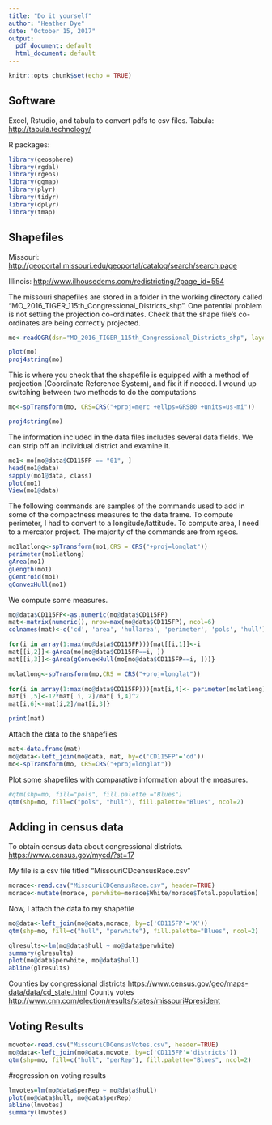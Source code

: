 ---
title: "Do it yourself"
author: "Heather Dye"
date: "October 15, 2017"
output:
  pdf_document: default
  html_document: default
---

```{r setup, include=FALSE}
knitr::opts_chunk$set(echo = TRUE)
```
## Software

Excel, Rstudio, and tabula to convert pdfs to csv files.
Tabula: <http://tabula.technology/>

R packages:  

```{r, message=FALSE}
library(geosphere)
library(rgdal)
library(rgeos)
library(ggmap)
library(plyr)
library(tidyr)
library(dplyr)
library(tmap)
```


## Shapefiles

Missouri: <http://geoportal.missouri.edu/geoportal/catalog/search/search.page>

Illinois: <http://www.ilhousedems.com/redistricting/?page_id=554>

The missouri shapefiles are stored in a folder in the working directory called "MO_2016_TIGER_115th_Congressional_Districts_shp ". One potential problem is not setting the projection co-ordinates. Check that the shape file's co-ordinates are being correctly projected. 
```{r shapes, message=FALSE}
mo<-readOGR(dsn="MO_2016_TIGER_115th_Congressional_Districts_shp", layer ="MO_2016_TIGER_115th_Congressional_Districts_shp")

plot(mo)
proj4string(mo)
```
This is where you check that the shapefile is equipped with a method of projection (Coordinate Reference System), and fix it if needed. I wound up switching between two methods to do the computations
```{r assignproj, message=FALSE}
mo<-spTransform(mo, CRS=CRS("+proj=merc +ellps=GRS80 +units=us-mi"))

proj4string(mo)
```


The information included in the data files includes several data fields. We can strip off an individual district and examine it. 
```{r shapes2}
mo1<-mo[mo@data$CD115FP == "01", ]
head(mo1@data)
sapply(mo1@data, class)
plot(mo1)
View(mo1@data)
```

The following commands are samples of the commands used to add in some of the compactness measures to the data frame. To compute perimeter, I had to convert to a longitude/lattitude. To compute area, I need to a mercator project. The majority of the commands are from rgeos. 

```{r compactness}
mo1latlong<-spTransform(mo1,CRS = CRS("+proj=longlat"))
perimeter(mo1latlong)
gArea(mo1)
gLength(mo1)
gCentroid(mo1)
gConvexHull(mo1)
```

We compute some measures. 
```{r polsbypop, message=FALSE}
mo@data$CD115FP<-as.numeric(mo@data$CD115FP)
mat<-matrix(numeric(), nrow=max(mo@data$CD115FP), ncol=6)
colnames(mat)<-c('cd', 'area', 'hullarea', 'perimeter', 'pols', 'hull')

for(i in array(1:max(mo@data$CD115FP))){mat[[i,1]]<-i
mat[[i,2]]<-gArea(mo[mo@data$CD115FP==i, ])
mat[[i,3]]<-gArea(gConvexHull(mo[mo@data$CD115FP==i, ]))}

molatlong<-spTransform(mo,CRS = CRS("+proj=longlat"))
  
for(i in array(1:max(mo@data$CD115FP))){mat[i,4]<- perimeter(molatlong)[i]
mat[i ,5]<-12*mat[ i, 2]/mat[ i,4]^2
mat[i,6]<-mat[i,2]/mat[i,3]}

print(mat)
```


Attach the data to the shapefiles

```{r attach}
mat<-data.frame(mat)
mo@data<-left_join(mo@data, mat, by=c('CD115FP'='cd'))
mo<-spTransform(mo, CRS=CRS("+proj=longlat"))
````

Plot some shapefiles with comparative information about the measures.

```{r plotshapes}
#qtm(shp=mo, fill="pols", fill.palette ="Blues")
qtm(shp=mo, fill=c("pols", "hull"), fill.palette="Blues", ncol=2)
```

## Adding in census data
To obtain census data about congressional districts. 
<https://www.census.gov/mycd/?st=17>

My file is a csv file titled "MissouriCDcensusRace.csv"
```{r csvfiles}
morace<-read.csv("MissouriCDCensusRace.csv", header=TRUE)
morace<-mutate(morace, perwhite=morace$White/morace$Total.population)
```

Now, I attach the data to my shapefile
```{r shapes3}
mo@data<-left_join(mo@data,morace, by=c('CD115FP'='X'))
qtm(shp=mo, fill=c("hull", "perwhite"), fill.palette="Blues", ncol=2)
```

```{r regression}
glresults<-lm(mo@data$hull ~ mo@data$perwhite)
summary(glresults)
plot(mo@data$perwhite, mo@data$hull)
abline(glresults)
```

Counties by congressional districts
<https://www.census.gov/geo/maps-data/data/cd_state.html>
County votes
<http://www.cnn.com/election/results/states/missouri#president>

## Voting Results 
```{r votecsvfiles}
movote<-read.csv("MissouriCDCensusVotes.csv", header=TRUE)
mo@data<-left_join(mo@data,movote, by=c('CD115FP'='districts'))
qtm(shp=mo, fill=c("hull", "perRep"), fill.palette="Blues", ncol=2)
```
#regression on voting results
```{r votesregression}
lmvotes=lm(mo@data$perRep ~ mo@data$hull)
plot(mo@data$hull, mo@data$perRep)
abline(lmvotes)
summary(lmvotes)
```
